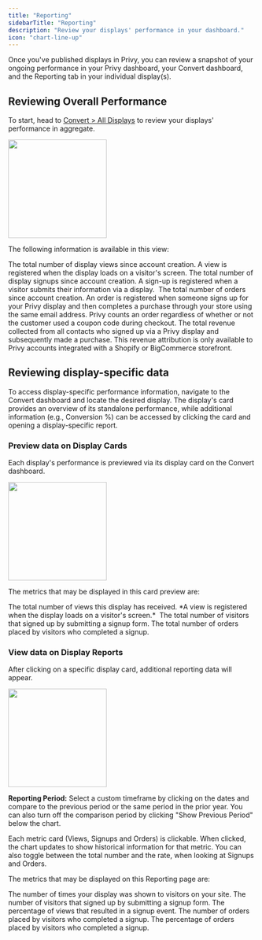 ```yaml
---
title: "Reporting"
sidebarTitle: "Reporting"
description: "Review your displays' performance in your dashboard."
icon: "chart-line-up"
---
```


Once you've published displays in Privy, you can review a snapshot of your ongoing performance in your Privy dashboard, your Convert dashboard, and the Reporting tab in your individual display(s).

## Reviewing Overall Performance

To start, head to [Convert > All Displays](https://dashboard.privy.com/displays) to review your displays' performance in aggregate.

<img height="200" src="/images/displays/convert-overall-performance.png" />

The following information is available in this view:

<AccordionGroup>
  <Accordion title="Views" defaultOpen={false}>
    The total number of display views since account creation. A view is registered when the display loads on a visitor's screen.&#x20;
  </Accordion>

  <Accordion title="Signups" defaultOpen={false}>
    The total number of display signups since account creation. A sign-up is registered when a visitor submits their information via a display. 
  </Accordion>

  <Accordion title="Orders" defaultOpen={false}>
    The total number of orders since account creation. An order is registered when someone signs up for your Privy display and then completes a purchase through your store using the same email address. Privy counts an order regardless of whether or not the customer used a coupon code during checkout.&#x20;
  </Accordion>

  <Accordion title="Revenue" defaultOpen={false}>
    The total revenue collected from all contacts who signed up via a Privy display and subsequently made a purchase. This revenue attribution is only available to Privy accounts integrated with a Shopify or BigCommerce storefront.&#x20;
  </Accordion>
</AccordionGroup>

## Reviewing display-specific data

To access display-specific performance information, navigate to the Convert dashboard and locate the desired display. The display's card provides an overview of its standalone performance, while additional information (e.g., Conversion %) can be accessed by clicking the card and opening a display-specific report.

### Preview data on Display Cards

Each display's performance is previewed via its display card on the Convert dashboard.&#x20;

<img height="200" src="/images/displays/card-performance.png" />

The metrics that may be displayed in this card preview are: 

<AccordionGroup>
  <Accordion title="Views" defaultOpen={false}>
    The total number of views this display has received. *A view is registered when the display loads on a visitor's screen.* 
  </Accordion>

  <Accordion title="Signups" defaultOpen={false}>
    The total number of visitors that signed up by submitting a signup form.
  </Accordion>

  <Accordion title="Orders" defaultOpen={false}>
    The total number of orders placed by visitors who completed a signup.
  </Accordion>
</AccordionGroup>

### View data on Display Reports

After clicking on a specific display card, additional reporting data will appear.

<img height="200" src="/images/displays/convert-reporting.png" />

**Reporting Period:** Select a custom timeframe by clicking on the dates and compare to the previous period or the same period in the prior year. You can also turn off the comparison period by clicking "Show Previous Period" below the chart.

<Tip>
  Each metric card (Views, Signups and Orders) is clickable. When clicked, the chart updates to show historical information for that metric. You can also toggle between the total number and the rate, when looking at Signups and Orders.
</Tip>

The metrics that may be displayed on this Reporting page are: 

<AccordionGroup>
  <Accordion title="Views" defaultOpen={false}>
    The number of times your display was shown to visitors on your site.
  </Accordion>

  <Accordion title="Signups" defaultOpen={false}>
    The number of visitors that signed up by submitting a signup form.
  </Accordion>

  <Accordion title="Signup Rate" defaultOpen={false}>
    The percentage of views that resulted in a signup event.
  </Accordion>

  <Accordion title="Orders" defaultOpen={false}>
    The number of orders placed by visitors who completed a signup.
  </Accordion>

  <Accordion title="Order Rate" defaultOpen={false}>
    The percentage of orders placed by visitors who completed a signup.
  </Accordion>
</AccordionGroup>